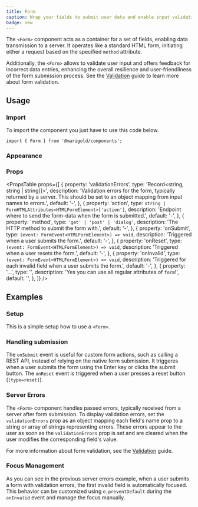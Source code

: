 ```yaml
---
title: Form
caption: Wrap your fields to submit user data and enable input validation.
badge: new
---
```


The `<Form>` component acts as a container for a set of fields, enabling data transmission to a server. It operates like a standard HTML form, initiating either a request based on the specified `method` attribute.

Additionally, the `<Form>` allows to validate user input and offers feedback for incorrect data entries, enhancing the overall resilience and user-friendliness of the form submission process. See the [Validation](/concepts/validation) guide to learn more about form validation.

## Usage

### Import

To import the component you just have to use this code below.

```tsx
import { Form } from '@marigold/components';
```

### Appearance

<AppearanceTable component={title} />

### Props

<PropsTable
  props={[
    {
      property: 'validationErrors',
      type: 'Record<string, string | string[]>',
      description:
        'Validation errors for the form, typically returned by a server. This should be set to an object mapping from input names to errors.',
      default: '-',
    },
    {
      property: 'action',
      type: `string | FormHTMLAttributes<HTMLFormElement>['action']`,
      description:
        'Endpoint where to send the form-data when the form is submitted.',
      default: '-',
    },
    {
      property: 'method',
      type: `'get' | 'post' | 'dialog'`,
      description: 'The HTTP method to submit the form with.',
      default: '-',
    },
    {
      property: 'onSubmit',
      type: `(event: FormEvent<HTMLFormElement>) => void`,
      description: 'Triggered when a user submits the form.',
      default: '-',
    },
    {
      property: 'onReset',
      type: `(event: FormEvent<HTMLFormElement>) => void`,
      description: 'Triggered when a user resets the form.',
      default: '-',
    },
    {
      property: 'onInvalid',
      type: `(event: FormEvent<HTMLFormElement>) => void`,
      description:
        'Triggered for each invalid field when a user submits the form.',
      default: '-',
    },
    {
      property: '...',
      type: '',
      description: 'Yes you can use all regular attributes of `form`!',
      default: '',
    },
  ]}
/>

## Examples

### Setup

This is a simple setup how to use a `<Form>`.

<ComponentDemo file="./form-base.demo.tsx" />

### Handling submission

The `onSubmit` event is useful for custom form actions, such as calling a REST API, instead of relying on the native form submission. It triggeres when a user submits the form using the Enter key or clicks the submit button. The `onReset` event is triggered when a user presses a reset button (`[type=reset]`).

<ComponentDemo file="./form-submission.demo.tsx" />

### Server Errors

The `<Form>` component handles passed errors, typically received from a server after form submission. To display validation errors, set the `validationErrors` prop as an object mapping each field's name prop to a string or array of strings representing errors. These errors appear to the user as soon as the `validationErrors` prop is set and are cleared when the user modifies the corresponding field's value.

<ComponentDemo file="./form-validation-errors.demo.tsx" />

For more information about form validation, see the [Validation](/concepts/validation) guide.

### Focus Management

As you can see in the previous server errors example, when a user submits a form with validation errors, the first invalid field is automatically focused. This behavior can be customized using `e.preventDefault` during the `onInvalid` event and manage the focus manually.

<ComponentDemo file="./form-focus-management.demo.tsx" />
